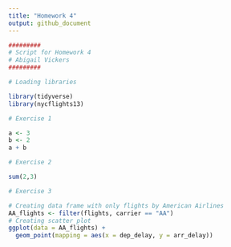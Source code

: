 ```yaml
---
title: "Homework 4"
output: github_document
---
```


```r
#########
# Script for Homework 4
# Abigail Vickers
#########

# Loading libraries

library(tidyverse)
library(nycflights13)

# Exercise 1

a <- 3
b <- 2
a + b

# Exercise 2

sum(2,3)

# Exercise 3

# Creating data frame with only flights by American Airlines
AA_flights <- filter(flights, carrier == "AA")
# Creating scatter plot
ggplot(data = AA_flights) +
  geom_point(mapping = aes(x = dep_delay, y = arr_delay))
```


